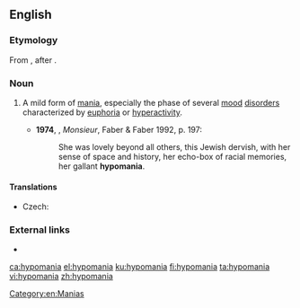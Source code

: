 ==English==
{{wikipedia}}

===Etymology===
From {{confix|hypo|mania|lang=en}}, after {{etyl|de|en}} {{term|Hypomanie|lang=de}}.

===Noun===
{{en-noun}}

# {{context|medicine|lang=en}} A mild form of [[mania]], especially the phase of several [[mood]] [[disorder]]s characterized by [[euphoria]] or [[hyperactivity]].
#* '''1974''', {{w|Lawrence Durrell}}, ''Monsieur'', Faber & Faber 1992, p. 197:
#*: She was lovely beyond all others, this Jewish dervish, with her sense of space and history, her echo-box of racial memories, her gallant '''hypomania'''.

====Translations====
{{trans-top|mild form of mania}}
* Czech: {{t|cs|hypománie|f}}
{{trans-mid}}
{{trans-bottom}}

===External links===
* {{R:OneLook}}

[[Category:en:Manias]]

[[ca:hypomania]]
[[el:hypomania]]
[[ku:hypomania]]
[[fi:hypomania]]
[[ta:hypomania]]
[[vi:hypomania]]
[[zh:hypomania]]